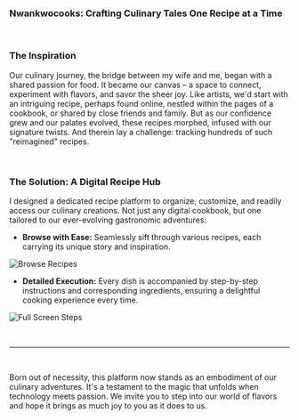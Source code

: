 ### Nwankwocooks: Crafting Culinary Tales One Recipe at a Time

</br>

### The Inspiration

Our culinary journey, the bridge between my wife and me, began with a shared passion for food. It became our canvas – a space to connect, experiment with flavors, and savor the sheer joy. Like artists, we'd start with an intriguing recipe, perhaps found online, nestled within the pages of a cookbook, or shared by close friends and family. But as our confidence grew and our palates evolved, these recipes morphed, infused with our signature twists. And therein lay a challenge: tracking hundreds of such "reimagined" recipes.

</br>

### The Solution: A Digital Recipe Hub

I designed a dedicated recipe platform to organize, customize, and readily access our culinary creations. Not just any digital cookbook, but one tailored to our ever-evolving gastronomic adventures:

- **Browse with Ease:** Seamlessly sift through various recipes, each carrying its unique story and inspiration.

![Browse Recipes](https://res.cloudinary.com/dch8jsjcf/image/upload/v1678822916/projects-images/nwankwocooks-lg-1_w7ulqu.png)

- **Detailed Execution:** Every dish is accompanied by step-by-step instructions and corresponding ingredients, ensuring a delightful cooking experience every time.

![Full Screen Steps](https://res.cloudinary.com/dch8jsjcf/image/upload/v1678822916/projects-images/nwankwocooks-lg-2_dfzjex.png)

</br>

---

</br>

Born out of necessity, this platform now stands as an embodiment of our culinary adventures. It's a testament to the magic that unfolds when technology meets passion. We invite you to step into our world of flavors and hope it brings as much joy to you as it does to us.
